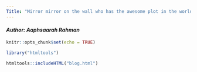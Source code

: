 ---
Title: "Mirror mirror on the wall who has the awesome plot in the world - Its Waffle Plot!"
---

#### *Author: Aaphsaarah Rahman*

```{r setup, include=FALSE}
knitr::opts_chunk$set(echo = TRUE)
```


```{r, echo=FALSE, out.width='90%', out.height='100%'}  
library("htmltools")

htmltools::includeHTML("blog.html")
 
``` 
  
  